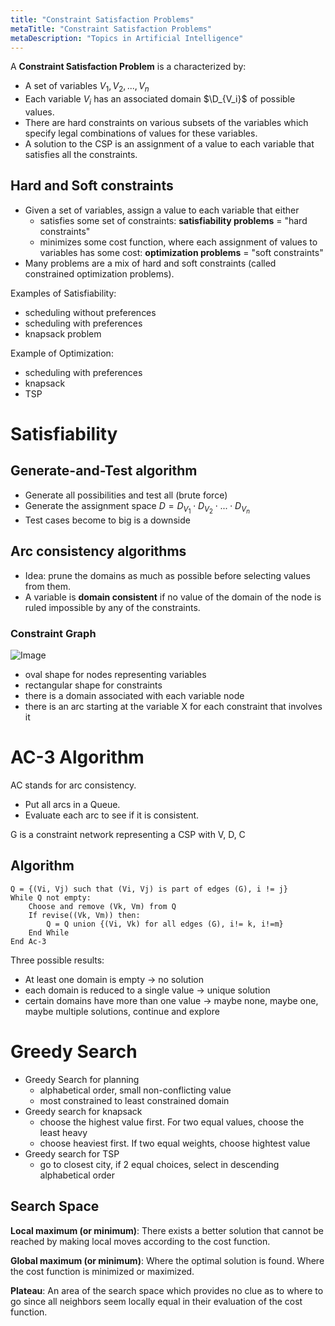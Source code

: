 ```yaml
---
title: "Constraint Satisfaction Problems"
metaTitle: "Constraint Satisfaction Problems"
metaDescription: "Topics in Artificial Intelligence"
---
```


<link
  rel="stylesheet"
  href="https://cdn.jsdelivr.net/npm/katex@0.11.0/dist/katex.min.css"
  integrity="sha384-BdGj8xC2eZkQaxoQ8nSLefg4AV4/AwB3Fj+8SUSo7pnKP6Eoy18liIKTPn9oBYNG"
  crossOrigin="anonymous"
/>

A **Constraint Satisfaction Problem** is a characterized by:
- A set of variables $V_1, V_2, ..., V_n$
- Each variable $V_i$ has an associated domain $\D_{V_i}$ of possible values.
- There are hard constraints on various subsets of the variables which specify legal combinations of values for these variables.
- A solution to the CSP is an assignment of a value to each variable that satisfies all the constraints.

## Hard and Soft constraints

- Given a set of variables, assign a value to each variable that either
    - satisfies some set of constraints: **satisfiability problems** = "hard constraints"
    - minimizes some cost function, where each assignment of values to variables has some cost: **optimization problems** = "soft constraints"
- Many problems are a mix of hard and soft constraints (called constrained optimization problems).

Examples of Satisfiability:
- scheduling without preferences
- scheduling with preferences
- knapsack problem

Example of Optimization:
- scheduling with preferences
- knapsack
- TSP

# Satisfiability

## Generate-and-Test algorithm

- Generate all possibilities and test all (brute force)
- Generate the assignment space $D = D_{V_1} \cdot D_{V_2} \cdot ... \cdot D_{V_n}$
- Test cases become to big is a downside

## Arc consistency algorithms

- Idea: prune the domains as much as possible before selecting values from them.
- A variable is **domain consistent** if no value of the domain of the node is ruled impossible by any of the constraints.

### Constraint Graph
![Image](https://artint.info/figures/ch04/ConstraintNetwork1.gif)

- oval shape for nodes representing variables
- rectangular shape for constraints
- there is a domain associated with each variable node
- there is an arc starting at the variable X for each constraint that involves it

# AC-3 Algorithm

AC stands for arc consistency. 

- Put all arcs in a Queue. 
- Evaluate each arc to see if it is consistent.

G is a constraint network representing a CSP with V, D, C

## Algorithm

```
Q = {(Vi, Vj) such that (Vi, Vj) is part of edges (G), i != j}
While Q not empty:
    Choose and remove (Vk, Vm) from Q
    If revise((Vk, Vm)) then:
        Q = Q union {(Vi, Vk) for all edges (G), i!= k, i!=m}
    End While
End Ac-3
```

Three possible results:
- At least one domain is empty -> no solution
- each domain is reduced to a single value -> unique solution
- certain domains have more than one value -> maybe none, maybe one, maybe multiple solutions, continue and explore

# Greedy Search

- Greedy Search for planning
    - alphabetical order, small non-conflicting value
    - most constrained to least constrained domain
- Greedy search for knapsack
    - choose the highest value first. For two equal values, choose the least heavy
    - choose heaviest first. If two equal weights, choose hightest value
- Greedy search for TSP
    - go to closest city, if 2 equal choices, select in descending alphabetical order

## Search Space

**Local maximum (or minimum)**: There exists a better solution that cannot be reached by making local moves according to the cost function.

**Global maximum (or minimum)**: Where the optimal solution is found. Where the cost function is minimized or maximized.

**Plateau**: An area of the search space which provides no clue as to where to go since all neighbors seem locally equal in their evaluation of the cost function.